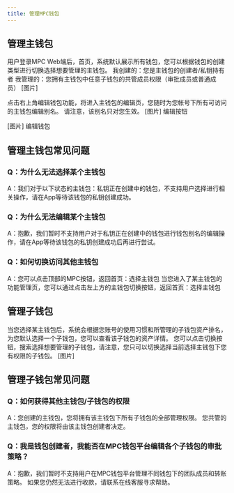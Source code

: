 ```yaml
---
title: 管理MPC钱包
---
```

## 管理主钱包

用户登录MPC Web端后，首页，系统默认展示所有钱包，您可以根据钱包的创建类型进行切换选择想要管理的主钱包。
我创建的：您是主钱包的创建者/私钥持有者
我管理的：您拥有主钱包中任意子钱包的共管成员权限（审批成员或普通成员）
[图片]

点击右上角编辑钱包功能，将进入主钱包的编辑页，您随时为您帐号下所有可访问的主钱包编辑别名。
请注意，该别名只对您生效。
[图片]
编辑按钮

[图片]
编辑钱包

## 管理主钱包常见问题
### Q：为什么无法选择某个主钱包
A：我们对于以下状态的主钱包：私钥正在创建中的钱包，不支持用户选择进行相关操作，请在App等待该钱包的私钥创建成功。

### Q：为什么无法编辑某个主钱包
A：抱歉，我们暂时不支持用户对于私钥正在创建中的钱包进行钱包别名的编辑操作，请在App等待该钱包的私钥创建成功后再进行尝试。

### Q：如何切换访问其他主钱包
A：您可以点击顶部的MPC按钮，返回首页：选择主钱包
当您进入了某主钱包的功能管理页，您可以通过点击左上方的主钱包切换按钮，返回首页：选择主钱包

## 管理子钱包
当您选择某主钱包后，系统会根据您账号的使用习惯和所管理的子钱包资产排名，为您默认选择一个子钱包，您可以查看该子钱包的资产详情。
您可以点击切换按钮，搜索选择想要管理的子钱包，请注意，您只可以切换选择当前选择主钱包下您有权限的子钱包。
[图片]

## 管理子钱包常见问题
### Q：如何获得其他主钱包/子钱包的权限

A：您创建的主钱包，您将拥有该主钱包下所有子钱包的全部管理权限。
您共管的主钱包，您的权限将由该主钱包创建者决定。

### Q：我是钱包创建者，我能否在MPC钱包平台编辑各个子钱包的审批策略？

A：抱歉，我们暂时不支持用户在MPC钱包平台管理不同钱包下的团队成员和转账策略。
如果您仍然无法进行收款，请联系在线客服寻求帮助。